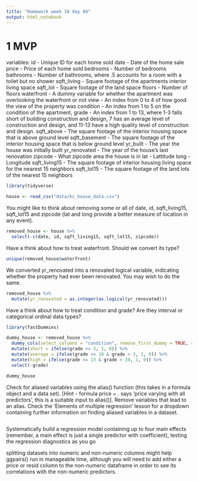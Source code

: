 ```yaml
---
title: "Homework week 10 day 04"
output: html_notebook
---
```


# 1 MVP

variables: 
id - Unique ID for each home sold
date - Date of the home sale
price - Price of each home sold
bedrooms - Number of bedrooms
bathrooms - Number of bathrooms, where .5 accounts for a room with a toilet but no shower
sqft_living - Square footage of the apartments interior living space
sqft_lot - Square footage of the land space
floors - Number of floors
waterfront - A dummy variable for whether the apartment was overlooking the waterfront or not
view - An index from 0 to 4 of how good the view of the property was
condition - An index from 1 to 5 on the condition of the apartment,
grade - An index from 1 to 13, where 1-3 falls short of building construction and design, 7 has an average level of construction and design, and 11-13 have a high quality level of construction and design.
sqft_above - The square footage of the interior housing space that is above ground level
sqft_basement - The square footage of the interior housing space that is below ground level
yr_built - The year the house was initially built
yr_renovated - The year of the house’s last renovation
zipcode - What zipcode area the house is in
lat - Lattitude
long - Longitude
sqft_living15 - The square footage of interior housing living space for the nearest 15 neighbors
sqft_lot15 - The square footage of the land lots of the nearest 15 neighbors
```r
library(tidyverse)
```
```r
house <- read_csv("data/kc_house_data.csv")
```

You might like to think about removing some or all of date, id, sqft_living15, sqft_lot15 and zipcode (lat and long provide a better measure of location in any event).
```r
removed_house <- house %>%
  select(-c(date, id, sqft_living15, sqft_lot15, zipcode))
```

Have a think about how to treat waterfront. Should we convert its type?
```r
unique(removed_house$waterfront)
```

We converted yr_renovated into a renovated logical variable, indicating whether the property had ever been renovated. You may wish to do the same.
```r
removed_house %>%
  mutate(yr_renovated = as.integer(as.logical(yr_renovated)))
```

Have a think about how to treat condition and grade? Are they interval or categorical ordinal data types?
```r
library(fastDummies)
```
```r
dummy_house <- removed_house %>%
  dummy_cols(select_columns = "condition", remove_first_dummy = TRUE, remove_selected_columns = TRUE) %>%
  mutate(short = ifelse(grade <= 3, 1, 0)) %>%
  mutate(average = ifelse(grade <= 10 & grade > 3, 1, 0)) %>%
  mutate(high = ifelse(grade <= 13 & grade > 10, 1, 0)) %>%
  select(-grade)

dummy_house
```


Check for aliased variables using the alias() function (this takes in a formula object and a data set). [Hint - formula price ~ . says ‘price varying with all predictors’, this is a suitable input to alias()]. Remove variables that lead to an alias. Check the ‘Elements of multiple regression’ lesson for a dropdown containing further information on finding aliased variables in a dataset.
```r

```


Systematically build a regression model containing up to four main effects (remember, a main effect is just a single predictor with coefficient), testing the regression diagnostics as you go

splitting datasets into numeric and non-numeric columns might help ggpairs() run in manageable time, although you will need to add either a price or resid column to the non-numeric dataframe in order to see its correlations with the non-numeric predictors.
